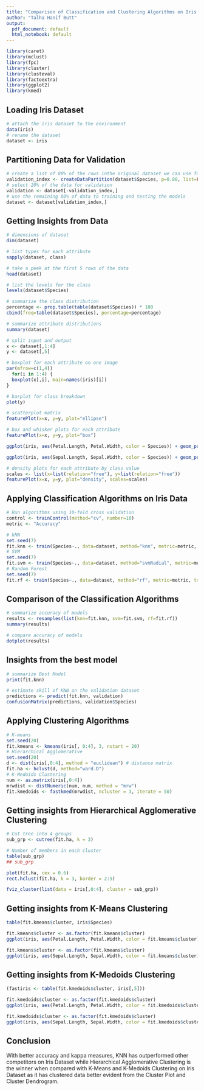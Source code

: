 ```yaml
---
title: "Comparison of Classification and Clustering Algorithms on Iris Dataset Using R"
author: "Talha Hanif Butt"
output:
  pdf_document: default
  html_notebook: default
---
```


```r
library(caret)
library(mclust)
library(fpc)
library(cluster)
library(clusteval)
library(factoextra)
library(ggplot2)
library(kmed)
```

## Loading Iris Dataset
```r
# attach the iris dataset to the environment
data(iris)
# rename the dataset
dataset <- iris
```

## Partitioning Data for Validation
```r
# create a list of 80% of the rows inthe original dataset we can use for training
validation_index <- createDataPartition(dataset$Species, p=0.80, list=FALSE)
# select 20% of the data for validation
validation <- dataset[-validation_index,]
# use the remaining 80% of data to training and testing the models
dataset <- dataset[validation_index,]
```

## Getting Insights from Data
```r
# dimensions of dataset
dim(dataset)
```

```r
# list types for each attribute
sapply(dataset, class)
```

```r
# take a peek at the first 5 rows of the data
head(dataset)
```

```r
# list the levels for the class
levels(dataset$Species)
```

```r
# summarize the class distribution
percentage <- prop.table(table(dataset$Species)) * 100
cbind(freq=table(dataset$Species), percentage=percentage)
```

```r
# summarize attribute distributions
summary(dataset)
```

```r
# split input and output
x <- dataset[,1:4]
y <- dataset[,5]
```

```r
# boxplot for each attribute on one image
par(mfrow=c(1,4))
  for(i in 1:4) {
  boxplot(x[,i], main=names(iris)[i])
}
```

```r
# barplot for class breakdown
plot(y)
```

```r
# scatterplot matrix
featurePlot(x=x, y=y, plot="ellipse")
```

```r
# box and whisker plots for each attribute
featurePlot(x=x, y=y, plot="box")
```

```r
ggplot(iris, aes(Petal.Length, Petal.Width, color = Species)) + geom_point()
```

```r
ggplot(iris, aes(Sepal.Length, Sepal.Width, color = Species)) + geom_point()
```

```r
# density plots for each attribute by class value
scales <- list(x=list(relation="free"), y=list(relation="free"))
featurePlot(x=x, y=y, plot="density", scales=scales)
```

## Applying Classification Algorithms on Iris Data
```r
# Run algorithms using 10-fold cross validation
control <- trainControl(method="cv", number=10)
metric <- "Accuracy"
```

```r
# kNN
set.seed(7)
fit.knn <- train(Species~., data=dataset, method="knn", metric=metric, trControl=control)
# SVM
set.seed(7)
fit.svm <- train(Species~., data=dataset, method="svmRadial", metric=metric, trControl=control)
# Random Forest
set.seed(7)
fit.rf <- train(Species~., data=dataset, method="rf", metric=metric, trControl=control)
```

## Comparison of the Classification Algorithms
```r
# summarize accuracy of models
results <- resamples(list(knn=fit.knn, svm=fit.svm, rf=fit.rf))
summary(results)
```

```r
# compare accuracy of models
dotplot(results)
```

## Insights from the best model
```r
# summarize Best Model
print(fit.knn)
```

```r
# estimate skill of KNN on the validation dataset
predictions <- predict(fit.knn, validation)
confusionMatrix(predictions, validation$Species)
```

## Applying Clustering Algorithms 
```r
# K-means
set.seed(20)
fit.kmeans <- kmeans(iris[, 0:4], 3, nstart = 20)
# Hierarchical Agglomerative
set.seed(20)
d <- dist(iris[,0:4], method = "euclidean") # distance matrix
fit.ha <- hclust(d, method="ward.D")
# K-Medoids Clustering
num <- as.matrix(iris[,0:4])
mrwdist <- distNumeric(num, num, method = "mrw")
fit.kmedoids <- fastkmed(mrwdist, ncluster = 3, iterate = 50)
```

## Getting insights from Hierarchical Agglomerative Clustering
```r
# Cut tree into 4 groups
sub_grp <- cutree(fit.ha, k = 3)

# Number of members in each cluster
table(sub_grp)
## sub_grp
```

```r
plot(fit.ha, cex = 0.6)
rect.hclust(fit.ha, k = 3, border = 2:5)
```

```r
fviz_cluster(list(data = iris[,0:4], cluster = sub_grp))
```

## Getting insights from K-Means Clustering
```r
table(fit.kmeans$cluster, iris$Species)
```

```r
fit.kmeans$cluster <- as.factor(fit.kmeans$cluster)
ggplot(iris, aes(Petal.Length, Petal.Width, color = fit.kmeans$cluster)) + geom_point()
```

```r
fit.kmeans$cluster <- as.factor(fit.kmeans$cluster)
ggplot(iris, aes(Sepal.Length, Sepal.Width, color = fit.kmeans$cluster)) + geom_point()
```

## Getting insights from K-Medoids Clustering
```r
(fastiris <- table(fit.kmedoids$cluster, iris[,5]))
```

```r
fit.kmedoids$cluster <- as.factor(fit.kmedoids$cluster)
ggplot(iris, aes(Petal.Length, Petal.Width, color = fit.kmedoids$cluster)) + geom_point()
```

```r
fit.kmedoids$cluster <- as.factor(fit.kmedoids$cluster)
ggplot(iris, aes(Sepal.Length, Sepal.Width, color = fit.kmedoids$cluster)) + geom_point()
```

## Conclusion
With better accuracy and kappa measures, KNN has outperformed other competitors on Iris Dataset while Hierarchical Agglomerative Clustering is the winner when compared with K-Means and K-Medoids Clustering on Iris Dataset as it has clustered data better evident from the Cluster Plot and Cluster Dendrogram.